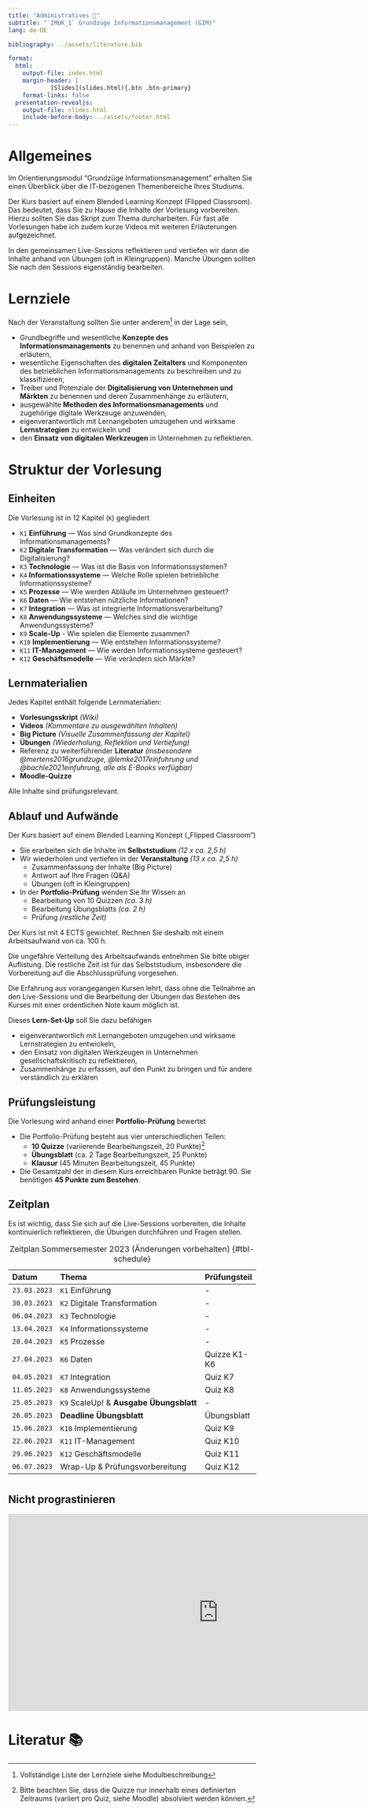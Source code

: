 ```yaml
---
title: "Administratives 🧐"
subtitle: "`IMUK_1` Grundzüge Informationsmanagement (GIM)"
lang: de-DE

bibliography: ../assets/literature.bib

format: 
  html:
    output-file: index.html
    margin-header: | 
            [Slides](slides.html){.btn .btn-primary}
    format-links: false    
  presentation-revealjs:
    output-file: slides.html 
    include-before-body: ../assets/footer.html
---
```


# {.html-hidden .unlisted background-color=black background-iframe="https://www.mentimeter.com/app/presentation/aly6sweyozwy1ke9ag9x7topk535qdno/embed"}

# Allgemeines {visibility="hidden"}

Im Orientierungsmodul "Grundzüge Informationsmanagement" erhalten Sie einen Überblick über die IT-bezogenen Themenbereiche Ihres Studiums.

Der Kurs basiert auf einem Blended Learning Konzept (Flipped Classroom). Das bedeutet, dass Sie zu Hause die Inhalte der Vorlesung vorbereiten. Hierzu sollten Sie das Skript zum Thema durcharbeiten. Für fast alle Vorlesungen habe ich zudem kurze Videos mit weiteren Erläuterungen aufgezeichnet.

In den gemeinsamen Live-Sessions reflektieren und vertiefen wir dann die Inhalte anhand von Übungen (oft in Kleingruppen). Manche Übungen sollten Sie nach den Sessions eigenständig bearbeiten.

# {.html-hidden .unlisted background-color=black background-iframe="https://www.mentimeter.com/app/presentation/aly6sweyozwy1ke9ag9x7topk535qdno/embed"}

# Lernziele

Nach der Veranstaltung sollten Sie unter anderem[^1] in der Lage sein,

:::{.incremental}
- Grundbegriffe und wesentliche __Konzepte des Informationsmanagements__ zu benennen und anhand von Beispielen zu erläutern,
- wesentliche Eigenschaften des __digitalen Zeitalters__ und Komponenten des betrieblichen Informationsmanagements zu beschreiben und zu klassifizieren,
- Treiber und Potenziale der __Digitalisierung von Unternehmen und Märkten__ zu benennen und deren Zusammenhänge zu erläutern,
- ausgewählte __Methoden des Informationsmanagements__ und zugehörige digitale Werkzeuge anzuwenden,
- eigenverantwortlich mit Lernangeboten umzugehen und wirksame __Lernstrategien__ zu entwickeln und
- den __Einsatz von digitalen Werkzeugen__ in Unternehmen zu reflektieren.
:::

[^1]: Vollständige Liste der Lernziele siehe Modulbeschreibung 

# Struktur der Vorlesung {.vertical-center background-color="#0333ff"}

## Einheiten

Die Vorlesung ist in 12 Kapitel (`K`) gegliedert

:::{.incremental .smaller}
- `K1` __Einführung__ — Was sind Grundkonzepte des Informationsmanagements?
- `K2` __Digitale Transformation__ — Was verändert sich durch die Digitalisierung?
- `K3` __Technologie__ — Was ist die Basis von Informationssystemen?
- `K4` __Informationssysteme__ — Welche Rolle spielen betriebliche Informationssysteme?
- `K5` __Prozesse__ — Wie werden Abläufe im Unternehmen gesteuert?
- `K6` __Daten__ — Wie entstehen nützliche Informationen?
- `K7` __Integration__ — Was ist integrierte Informationsverarbeitung? 
- `K8` __Anwendungssysteme__ — Welches sind die wichtige Anwendungssysteme?
- `K9` __Scale-Up__ - Wie spielen die Elemente zusammen?
- `K10` __Implementierung__ — Wie entstehen Informationssysteme?
- `K11` __IT-Management__ — Wie werden Informationssysteme gesteuert?
- `K12` __Geschäftsmodelle__ — Wie verändern sich Märkte?
:::

## Lernmaterialien

Jedes Kapitel enthält folgende Lernmaterialien: 

:::{.incremental}
-	__Vorlesungsskript__ *(Wiki)*
-	__Videos__ *(Kommentare zu ausgewählten Inhalten)*
- __Big Picture__ *(Visuelle Zusammenfassung der Kapitel)*
-	__Übungen__ *(Wiederholung, Reflektion und Vertiefung)*
- Referenz zu weiterführender __Literatur__ *(insbesondere @mertens2016grundzuge, @lemke2017einfuhrung und @bachle2021einfuhrung, alle als E-Books verfügbar)*
-	__Moodle-Quizze__
:::

:::{.fragment}
Alle Inhalte sind prüfungsrelevant.
:::

## Ablauf und Aufwände

Der Kurs basiert auf einem Blended Learning Konzept („Flipped Classroom“)

:::{.incremental}
- Sie erarbeiten sich die Inhalte im __Selbststudium__ *(12 x ca. 2,5 h)*
- Wir wiederholen und vertiefen in der __Veranstaltung__ *(13 x ca. 2,5 h)*
  - Zusammenfassung der Inhalte (Big Picture)
  - Antwort auf Ihre Fragen (Q&A)
  - Übungen (oft in Kleingruppen)
- In der __Portfolio-Prüfung__ wenden Sie Ihr Wissen an
  - Bearbeitung von 10 Quizzen *(ca. 3 h)*
  - Bearbeitung Übungsblatts *(ca. 2 h)*
  - Prüfung *(restliche Zeit)*
:::

:::{.notes}
Der Kurs ist mit 4 ECTS gewichtet. Rechnen Sie deshalb mit einem Arbeitsaufwand von ca. 100 h. 

Die ungefähre Verteilung des Arbeitsaufwands entnehmen Sie bitte obiger Auflistung. Die restliche Zeit ist für das Selbststudium, insbesondere die Vorbereitung auf die Abschlussprüfung vorgesehen.

Die Erfahrung aus vorangegangen Kursen lehrt, dass ohne die Teilnahme an den Live-Sessions und die Bearbeitung der Übungen das Bestehen des Kurses mit einer ordentlichen Note kaum möglich ist.

Dieses __Lern-Set-Up__ soll Sie dazu befähigen

-	eigenverantwortlich mit Lernangeboten umzugehen und wirksame Lernstrategien zu entwickeln,
-	den Einsatz von digitalen Werkzeugen in Unternehmen gesellschaftskritisch zu reflektieren,
-	Zusammenhänge zu erfassen, auf den Punkt zu bringen und für andere verständlich zu erklären
:::

## Prüfungsleistung

Die Vorlesung wird anhand einer __Portfolio-Prüfung__ bewertet

:::{.incremental}
- Die Portfolio-Prüfung besteht aus vier unterschiedlichen Teilen:
  - __10 Quizze__ (variierende Bearbeitungszeit, 20 Punkte)[^2]
  - __Übungsblatt__ (ca. 2 Tage Bearbeitungszeit, 25 Punkte)
  - __Klausur__ (45 Minuten Bearbeitungszeit, 45 Punkte)
- Die Gesamtzahl der in diesem Kurs erreichbaren Punkte beträgt 90. Sie benötigen __45 Punkte zum Bestehen__.
:::

[^2]: Bitte beachten Sie, dass die Quizze nur innerhalb eines definierten Zeitraums (variiert pro Quiz, siehe Moodle) absolviert werden können.

## Zeitplan {.scrollable .smaller}

::: {.notes}
Es ist wichtig, dass Sie sich auf die Live-Sessions vorbereiten, die Inhalte kontinuierlich reflektieren, die Übungen durchführen und Fragen stellen.
:::

| Datum        | Thema                                                   | Prüfungsteil    |
|:-------------|:--------------------------------------------------------|:----------------|
| `23.03.2023` | `K1` Einführung                                         | -
| `30.03.2023` | `K2` Digitale Transformation                            | -
| `06.04.2023` | `K3` Technologie                                        | -
| `13.04.2023` | `K4` Informationssysteme                                | -
| `20.04.2023` | `K5` Prozesse                                           | -
| `27.04.2023` | `K6` Daten                                              | Quizze K1-K6
| `04.05.2023` | `K7` Integration                                        | Quiz K7
| `11.05.2023` | `K8` Anwendungssysteme                                  | Quiz K8
| `25.05.2023` | `K9` ScaleUp! & __Ausgabe Übungsblatt__                 | -
| `26.05.2023` | __Deadline Übungsblatt__                                | Übungsblatt
| `15.06.2023` | `K10` Implementierung                                   | Quiz K9
| `22.06.2023` | `K11` IT-Management                                     | Quiz K10
| `29.06.2023` | `K12` Geschäftsmodelle                                  | Quiz K11
| `06.07.2023` | Wrap-Up & Prüfungsvorbereitung                          | Quiz K12

: Zeitplan Sommersemester 2023 (Änderungen vorbehalten) {#tbl-schedule}

# {.html-hidden .unlisted background-color=black background-iframe="https://www.mentimeter.com/app/presentation/aly6sweyozwy1ke9ag9x7topk535qdno/zsy6drk9a3kq"}

## Nicht prograstinieren {background-color=black .unlisted .html-hidden}

<iframe src="https://embed.ted.com/talks/lang/en/tim_urban_inside_the_mind_of_a_master_procrastinator" width="854" height="400" frameborder="0" scrolling="no" allowfullscreen></iframe>

# Literatur 📚
::: {#refs}
:::
